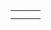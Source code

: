 {{scenarios by size}}

{|
|-
|style="border:none;background:white"|
{{:Scenario:Italy}}

|style="border:none;background:white"|
{{:Scenario:Snowy Highlands}}

|style="border:none;background:white"|
{{:Scenario:Europe}}

|-
|style="border:none;background:white"|
{{:Scenario:United Kingdom}}

|style="border:none;background:white"|
{{Scenario:CarstsMonsterScenario_v3}}

|}